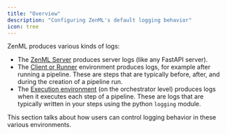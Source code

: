 ```yaml
---
title: "Overview"
description: "Configuring ZenML's default logging behavior"
icon: tree
---
```


ZenML produces various kinds of logs:

* The [ZenML Server](/versions/0.66.0/getting-started/deploying-zenml) produces server logs (like any FastAPI server).
* The [Client or Runner](/versions/0.66.0/how-to/configure-python-environments#client-environment-or-the-runner-environment) environment produces logs, for example after running a pipeline. These are steps that are typically before, after, and during the creation of a pipeline run.
* The [Execution environment](/versions/0.66.0/how-to/configure-python-environments#execution-environments) (on the orchestrator level) produces logs when it executes each step of a pipeline. These are logs that are typically written in your steps using the python `logging` module.

This section talks about how users can control logging behavior in these various environments.
